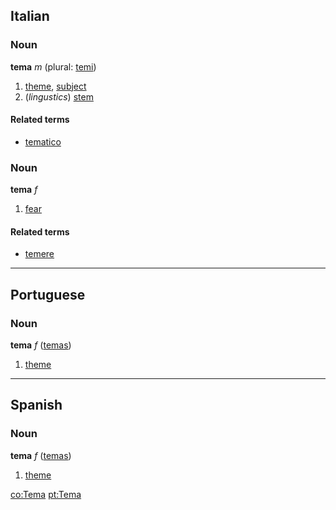 ==Italian==
===Noun===
'''tema''' ''m'' (plural: [[temi]])

# [[theme]], [[subject]]
#(''lingustics'') [[stem]]

====Related terms====
*[[tematico]]

===Noun===
'''tema''' ''f''

# [[fear]]

====Related terms====
*[[temere]]

----

==Portuguese==
===Noun===
'''tema''' ''f'' ([[temas]])

# [[theme]]

----

==Spanish==
===Noun===
'''tema''' ''f'' ([[temas]])

# [[theme]]

[[co:Tema]]
[[pt:Tema]]
